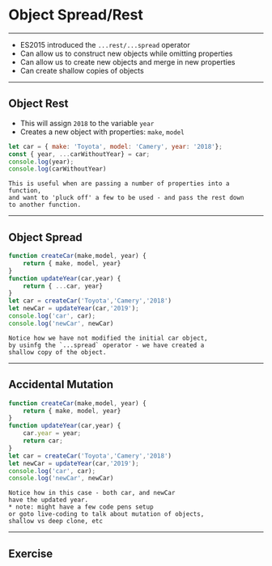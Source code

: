 # Object Spread/Rest 

---

- ES2015 introduced the `...rest/...spread` operator
- Can allow us to construct new objects while omitting properties
- Can allow us to create new objects and merge in new properties
- Can create shallow copies of objects 

---

## Object Rest

- This will assign `2018` to the variable `year`
- Creates a new object with properties: `make`, `model`
    
```js
let car = { make: 'Toyota', model: 'Camery', year: '2018'};
const { year, ...carWithoutYear} = car;
console.log(year);
console.log(carWithoutYear)
```

```notes
This is useful when are passing a number of properties into a function,
and want to 'pluck off' a few to be used - and pass the rest down
to another function. 
```

---
## Object Spread 

```js
function createCar(make,model, year) {
    return { make, model, year}
}
function updateYear(car,year) { 
    return { ...car, year}
}
let car = createCar('Toyota','Camery','2018')
let newCar = updateYear(car,'2019');
console.log('car', car);
console.log('newCar', newCar)
```

```notes
Notice how we have not modified the initial car object,
by usinfg the `...spread` operator - we have created a
shallow copy of the object.
```

---

## Accidental Mutation

```js
function createCar(make,model, year) {
    return { make, model, year}
}
function updateYear(car,year) { 
    car.year = year;
    return car;
}
let car = createCar('Toyota','Camery','2018')
let newCar = updateYear(car,'2019');
console.log('car', car);
console.log('newCar', newCar)
```

```notes
Notice how in this case - both car, and newCar 
have the updated year.
* note: might have a few code pens setup 
or goto live-coding to talk about mutation of objects,
shallow vs deep clone, etc
```
---

## Exercise

